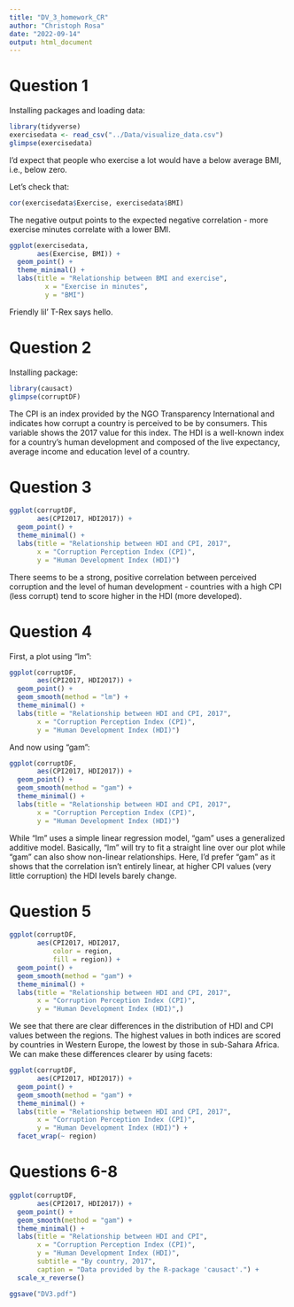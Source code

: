 ```yaml
---
title: "DV_3_homework_CR"
author: "Christoph Rosa"
date: "2022-09-14"
output: html_document
---
```


# Question 1

Installing packages and loading data:

```r
library(tidyverse)
exercisedata <- read_csv("../Data/visualize_data.csv")
glimpse(exercisedata)
```

I'd expect that people who exercise a lot would have a below average BMI, i.e., below zero. 

Let's check that:
```r
cor(exercisedata$Exercise, exercisedata$BMI)
```

The negative output points to the expected negative correlation - more exercise minutes correlate with a lower BMI.

```r
ggplot(exercisedata,
       aes(Exercise, BMI)) +
  geom_point() +
  theme_minimal() +
  labs(title = "Relationship between BMI and exercise",
         x = "Exercise in minutes",
         y = "BMI")
```

Friendly lil' T-Rex says hello.


# Question 2

Installing package:
```r
library(causact)
glimpse(corruptDF)
```

The CPI is an index provided by the NGO Transparency International and indicates how corrupt a country is perceived to be by consumers. This variable shows the 2017 value for this index.
The HDI is a well-known index for a country's human development and composed of the live expectancy, average income and education level of a country.

# Question 3

```r
ggplot(corruptDF,
       aes(CPI2017, HDI2017)) +
  geom_point() +
  theme_minimal() +
  labs(title = "Relationship between HDI and CPI, 2017",
       x = "Corruption Perception Index (CPI)",
       y = "Human Development Index (HDI)")
```

There seems to be a strong, positive correlation between perceived corruption and the level of human development - countries with a high CPI (less corrupt) tend to score higher in the HDI (more developed).


# Question 4

First, a plot using "lm":
```r
ggplot(corruptDF,
       aes(CPI2017, HDI2017)) +
  geom_point() +
  geom_smooth(method = "lm") +
  theme_minimal() +
  labs(title = "Relationship between HDI and CPI, 2017",
       x = "Corruption Perception Index (CPI)",
       y = "Human Development Index (HDI)")
```

And now using "gam":
```r
ggplot(corruptDF,
       aes(CPI2017, HDI2017)) +
  geom_point() +
  geom_smooth(method = "gam") +
  theme_minimal() +
  labs(title = "Relationship between HDI and CPI, 2017",
       x = "Corruption Perception Index (CPI)",
       y = "Human Development Index (HDI)")
```

While "lm" uses a simple linear regression model, "gam" uses a generalized additive model. Basically, "lm" will try to fit a straight line over our plot while "gam" can also show non-linear relationships.
Here, I'd prefer "gam" as it shows that the correlation isn't entirely linear, at higher CPI values (very little corruption) the HDI levels barely change. 


# Question 5

```r
ggplot(corruptDF,
       aes(CPI2017, HDI2017,
           color = region,
           fill = region)) +
  geom_point() +
  geom_smooth(method = "gam") +
  theme_minimal() +
  labs(title = "Relationship between HDI and CPI, 2017",
       x = "Corruption Perception Index (CPI)",
       y = "Human Development Index (HDI)",)
```

We see that there are clear differences in the distribution of HDI and CPI values between the regions. The highest values in both indices are scored by countries in Western Europe, the lowest by those in sub-Sahara Africa.
We can make these differences clearer by using facets:

```r
ggplot(corruptDF,
       aes(CPI2017, HDI2017)) +
  geom_point() +
  geom_smooth(method = "gam") +
  theme_minimal() +
  labs(title = "Relationship between HDI and CPI, 2017",
       x = "Corruption Perception Index (CPI)",
       y = "Human Development Index (HDI)") +
  facet_wrap(~ region)
```


# Questions 6-8

```r
ggplot(corruptDF,
       aes(CPI2017, HDI2017)) +
  geom_point() +
  geom_smooth(method = "gam") +
  theme_minimal() +
  labs(title = "Relationship between HDI and CPI",
       x = "Corruption Perception Index (CPI)",
       y = "Human Development Index (HDI)",
       subtitle = "By country, 2017",
       caption = "Data provided by the R-package 'causact'.") +
  scale_x_reverse()

ggsave("DV3.pdf")
```








